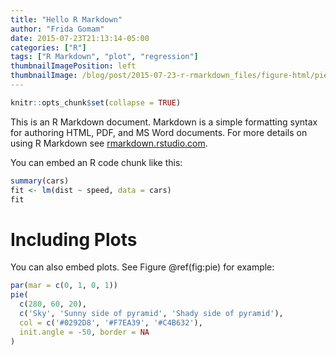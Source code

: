 ```yaml
---
title: "Hello R Markdown"
author: "Frida Gomam"
date: 2015-07-23T21:13:14-05:00
categories: ["R"]
tags: ["R Markdown", "plot", "regression"]
thumbnailImagePosition: left
thumbnailImage: /blog/post/2015-07-23-r-rmarkdown_files/figure-html/pie-1.png
---
```


```r
knitr::opts_chunk$set(collapse = TRUE)
```

This is an R Markdown document. Markdown is a simple formatting syntax for authoring HTML, PDF, and MS Word documents. For more details on using R Markdown see [rmarkdown.rstudio.com](http://rmarkdown.rstudio.com).

<!--more-->


You can embed an R code chunk like this:

```r
summary(cars)
fit <- lm(dist ~ speed, data = cars)
fit
```

# Including Plots

You can also embed plots. See Figure \@ref(fig:pie) for example:

```r
par(mar = c(0, 1, 0, 1))
pie(
  c(280, 60, 20),
  c('Sky', 'Sunny side of pyramid', 'Shady side of pyramid'),
  col = c('#0292D8', '#F7EA39', '#C4B632'),
  init.angle = -50, border = NA
)
```
